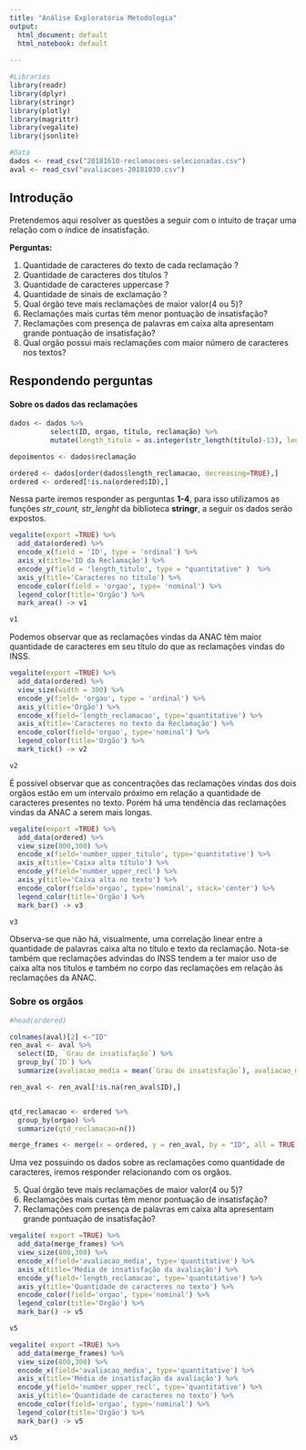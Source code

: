 ```yaml
---
title: "Análise Exploratória Metodologia"
output: 
  html_document: default
  html_notebook: default
  
---
```


```r
#Libraries
library(readr)
library(dplyr)
library(stringr)
library(plotly)
library(magrittr)
library(vegalite)
library(jsonlite)
```

```r
#Data
dados <- read_csv("20181610-reclamacoes-selecionadas.csv")
aval <- read_csv("avaliacoes-20181030.csv")
```

## Introdução

Pretendemos aqui resolver as questões a seguir com o intuito de traçar uma relação com o índice de insatisfação.

**Perguntas:**

1. Quantidade de caracteres do texto de cada reclamação ?
2. Quantidade de caracteres dos títulos ?
3. Quantidade de caracteres uppercase ?
4. Quantidade de sinais de exclamação ?
5. Qual órgão teve mais reclamações de maior valor(4 ou 5)?
6. Reclamações mais curtas têm menor pontuação de insatisfação?
7. Reclamações com presença de palavras em caixa alta apresentam grande pontuação de insatisfação?
8. Qual orgão possui mais reclamações com maior número de caracteres nos textos?

## Respondendo perguntas


#### Sobre os dados das reclamações

```r
dados <- dados %>%
          select(ID, orgao, título, reclamação) %>%
          mutate(length_titulo = as.integer(str_length(título)-13), length_reclamacao= str_length(reclamação), number_upper_titulo = str_count(título, "[A-Z]"), number_upper_recl=str_count(reclamação, "[A-Z]"), number_exclamacao=str_count(reclamação, "[!]"))

depoimentos <- dados$reclamação 

ordered <- dados[order(dados$length_reclamacao, decreasing=TRUE),]
ordered <- ordered[!is.na(ordered$ID),]
```

Nessa parte iremos responder as perguntas **1-4**, para isso utilizamos as funções *str_count, str_lenght* da biblioteca **stringr**,  a seguir os dados serão  expostos.
```r

vegalite(export =TRUE) %>%
  add_data(ordered) %>%
  encode_x(field = 'ID', type = 'ordinal') %>% 
  axis_x(title='ID da Reclamação') %>% 
  encode_y(field = 'length_titulo', type = "quantitative" )  %>%
  axis_y(title='Caracteres no título') %>% 
  encode_color(field = 'orgao', type= 'nominal') %>% 
  legend_color(title='Orgão') %>% 
  mark_area() -> v1

v1
```
Podemos observar que as reclamações vindas da ANAC têm maior quantidade de caracteres em seu título do que as reclamações vindas do INSS.

```r
vegalite(export =TRUE) %>% 
  add_data(ordered) %>% 
  view_size(width = 300) %>% 
  encode_y(field= 'orgao', type = 'ordinal') %>% 
  axis_y(title='Orgão') %>% 
  encode_x(field='length_reclamacao', type='quantitative') %>% 
  axis_x(title='Caracteres no texto da Reclamação') %>% 
  encode_color(field='orgao', type='nominal') %>% 
  legend_color(title='Orgão') %>% 
  mark_tick() -> v2

v2
```
É possível observar que as concentrações das reclamações vindas dos dois orgãos estão em um intervalo próximo em relação a quantidade de caracteres presentes no texto. Porém há uma tendência das reclamações vindas da ANAC a serem mais longas.

```r
vegalite(export =TRUE) %>% 
  add_data(ordered) %>% 
  view_size(800,300) %>% 
  encode_x(field='number_upper_titulo', type='quantitative') %>% 
  axis_x(title='Caixa alta título') %>% 
  encode_y(field='number_upper_recl') %>% 
  axis_y(title='Caixa alta no texto') %>% 
  encode_color(field='orgao', type='nominal', stack='center') %>% 
  legend_color(title='Orgão') %>% 
  mark_bar() -> v3

v3
```
Observa-se que não há, visualmente, uma correlação linear entre a quantidade de palavras caixa alta no título e texto da reclamação. Nota-se também que reclamações advindas do INSS tendem a ter maior uso de caixa alta nos títulos e também no corpo das reclamações em relação às reclamações da ANAC.

### Sobre os orgãos

```r
#head(ordered)

colnames(aval)[2] <-"ID"
ren_aval <- aval %>%
  select(ID, `Grau de insatisfação`) %>%
  group_by(`ID`) %>% 
  summarize(avaliacao_media = mean(`Grau de insatisfação`), avaliacao_mediana = median(`Grau de insatisfação`))

ren_aval <- ren_aval[!is.na(ren_aval$ID),]


qtd_reclamacao <- ordered %>%
  group_by(orgao) %>%
  summarize(qtd_reclamacao=n())

merge_frames <- merge(x = ordered, y = ren_aval, by = "ID", all = TRUE)
```

Uma vez possuindo os dados sobre as reclamações como quantidade de caracteres, iremos responder relacionando com os orgãos.


5. Qual órgão teve mais reclamações de maior valor(4 ou 5)?
6. Reclamações mais curtas têm menor pontuação de insatisfação?
7. Reclamações com presença de palavras em caixa alta apresentam grande pontuação de insatisfação?


```r
vegalite( export =TRUE) %>% 
  add_data(merge_frames) %>% 
  view_size(800,300) %>% 
  encode_x(field='avaliacao_media', type='quantitative') %>% 
  axis_x(title='Média de insatisfação da avaliação') %>% 
  encode_y(field='length_reclamacao', type='quantitative') %>% 
  axis_y(title='Quantidade de caracteres no texto') %>% 
  encode_color(field='orgao', type='nominal') %>% 
  legend_color(title='Orgão') %>% 
  mark_bar() -> v5

v5

```



```r
vegalite( export =TRUE) %>% 
  add_data(merge_frames) %>% 
  view_size(800,300) %>% 
  encode_x(field='avaliacao_media', type='quantitative') %>% 
  axis_x(title='Média de insatisfação da avaliação') %>% 
  encode_y(field='number_upper_recl', type='quantitative') %>% 
  axis_y(title='Quantidade de caracteres no texto') %>% 
  encode_color(field='orgao', type='nominal') %>% 
  legend_color(title='Orgão') %>% 
  mark_bar() -> v5

v5
```


